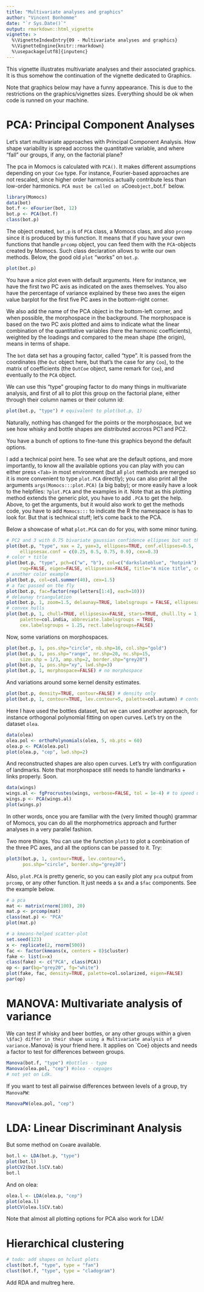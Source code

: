 ```yaml
---
title: "Multivariate analyses and graphics"
author: "Vincent Bonhomme"
date: "`r Sys.Date()`"
output: rmarkdown::html_vignette
vignette: >
  %\VignetteIndexEntry{09 - Multivariate analyses and graphics}
  %\VignetteEngine{knitr::rmarkdown}
  %\usepackage[utf8]{inputenc}
---
```


This vignette illustrates multivariate analyses and their associated graphics. It is thus somehow the continuation of the vignette dedicated to Graphics.

Note that graphics below may have a funny appearance. This is due to the restrictions on the graphics/vignettes sizes. Everything should be ok when code is runned on your machine.

# PCA: Principal Component Analyses

Let's start multivariate approaches with Principal Component Analysis. How shape variability is spread accross the quantitative variable, and where "fall" our groups, if any, on the factorial plane?

The pca in Momocs is calculated with `PCA()`. It makes different assumptions depending on your `Coe` type. For instance, Fourier-based approaches are not rescaled, since higher order harmonics actually contribute less than low-order harmonics. `PCA must be called on a `Coe` object, `bot.f` below. 

```r
library(Momocs)
data(bot)
bot.f <- eFourier(bot, 12)
bot.p <- PCA(bot.f)
class(bot.p)
```

The object created, `bot.p` is of `PCA` class, a Momocs class, and also `prcomp` since it is produced by this function. It means that if you have your own functions that handle `prcomp` object, you can feed them with the `PCA`-objects created by Momocs. Such class declaration allows to write our own methods. Below, the good old `plot` "works" on `bot.p`.

```r
plot(bot.p)
```

You have a nice plot even with default arguments. Here for instance, we have the first two PC axis as indicated on the axes themselves. You also have the percentage of variance explained by these two axes the eigen value barplot for the first five PC axes in the bottom-right corner.

We also add the name of the PCA object in the bottom-left corner, and when possible, the morphospace in the background. The morphospace is based on the two PC axis plotted and aims to indicate what the linear combination of the quantitative variables (here the harmonic coefficients), weighted by the loadings and compared to the mean shape (the origin), means in terms of shape.

The `bot` data set has a grouping factor, called "type". It is passed from the coordinates (the `Out` object here, but that's the case for any `Coo`), to the matrix of coefficients (the `OutCoe` object, same remark for `Coe`), and eventually to the `PCA` object.

We can use this "type" grouping factor to do many things in multivariate analysis, and first of all to plot this group on the factorial plane, either through their column names or their column id:

```r
plot(bot.p, "type") # equivalent to plot(bot.p, 1)
```

Naturally, nothing has changed for the points or the morphospace, but we see how whisky and bottle shapes are distributed accross PC1 and PC2.

You have a bunch of options to fine-tune this graphics beyond the default options. 

I add a technical point here. To see what are the default options, and more importantly, to know all the available options you can play with you can either press `<Tab>` in most environment (but all `plot` methods are merged so it is more convenient to type `plot.PCA` directly); you can also print all the arguments `args(Momocs:::plot.PCA)` (a big baby); or more easily have a look to the helpfiles: `?plot.PCA` and the examples in it. Note that as this plotting method extends the generic plot, you have to add `.PCA` to get the help. Above, to get the arguments, but it would also work to get the methods code, you have to add `Momocs:::` to indicate the R the namespace is has to look for. But that is technical stuff; let's come back to the PCA.

Below a showcase of what `plot.PCA` can do for you, with some minor tuning.

```r
# PC2 and 3 with 0.75 bivariate gaussian confidence ellipses but not their axes
plot(bot.p, "type", xax = 2, yax=3, ellipses=TRUE, conf.ellipses=0.5, 
     ellipsesax.conf = c(0.25, 0.5, 0.75, 0.9), cex=0.3)
# color + title
plot(bot.p, "type", pch=c("w", "b"), col=c("darkslateblue", "hotpink"), 
     rug=FALSE, eigen=FALSE, ellipsesax=FALSE, title="A nice title", cex=1)
# another color example
plot(bot.p, col=col.summer(40), cex=1.5)
# a fac passed on the fly
plot(bot.p, fac=factor(rep(letters[1:4], each=10)))
# delaunay triangulation
plot(bot.p, 1, zoom=1.5, delaunay=TRUE, labelsgroups = FALSE, ellipsesax=FALSE)
# convex hulls
plot(bot.p, 1, chull=TRUE, ellipsesax=FALSE, stars=TRUE, chull.lty = 1, 
     palette=col.india, abbreviate.labelsgroups = TRUE, 
     cex.labelsgroups = 1.25, rect.labelsgroups=FALSE)
```

Now, some variations on morphospaces.
```r
plot(bot.p, 1, pos.shp="circle", nb.shp=16, col.shp="gold")
plot(bot.p, 1, pos.shp="range", nr.shp=20, nc.shp=15, 
     size.shp = 1/3, amp.shp=2, border.shp="grey20")
plot(bot.p, 1, pos.shp="xy", lwd.shp=3)
plot(bot.p, 1, morphospace=FALSE) # no morphospace
```

And variations around some kernel density estimates.
```r
plot(bot.p, density=TRUE, contour=FALSE) # density only
plot(bot.p, 1, contour=TRUE, lev.contour=5, palette=col.autumn) # contour only
```

Here I have used the bottles dataset, but we can used another approach, for instance orthogonal polynomial fitting on open curves. Let's try on the dataset `olea`.

```r
data(olea)
olea.pol <- orthoPolynomials(olea, 5, nb.pts = 60)
olea.p <- PCA(olea.pol)
plot(olea.p, "cep", lwd.shp=2)
```

And reconstructed shapes are also open curves. Let's try with configuration of landmarks. Note that morphospace still needs to handle landmarks + links properly. Soon.

```r
data(wings)
wings.al <- fgProcrustes(wings, verbose=FALSE, tol = 1e-4) # to speed up
wings.p <- PCA(wings.al)
plot(wings.p)
```

In other words, once you are familiar with the (very limited though) grammar of Momocs, you can do all the morphometrics approach and further analyses in a very parallel fashion.

Two more things. You can use the function `plot3` to plot a combination of the three PC axes, and all the options can be passed to it. Try:

```r
plot3(bot.p, 1, contour=TRUE, lev.contour=5,
      pos.shp="circle", border.shp="grey20")
```

Also, `plot.PCA` is pretty generic, so you can easily plot any `pca` output from `prcomp`, or any other function. It just needs a `$x` and a `$fac` components. See the example below. 

```r
# a pca
mat <- matrix(rnorm(100), 20)
mat.p <- prcomp(mat)
class(mat.p) <- "PCA"
plot(mat.p)

# a kmeans-helped scatter-plot
set.seed(123)
x <- replicate(2, rnorm(500))
fac <- factor(kmeans(x, centers = 8)$cluster)
fake <- list(x=x)
class(fake) <- c("PCA", class(PCA))
op <- par(bg="grey20", fg="white")
plot(fake, fac, density=TRUE, palette=col.solarized, eigen=FALSE)
par(op)
```

# MANOVA: Multivariate analysis of variance
We can test if whisky and beer bottles, or any other groups within a given `\$fac} differ in their shape using a Multivariate analysis of variance. `Manova} is your friend here. It applies on `Coe} objects and needs a factor to test for differences between groups.

```r
Manova(bot.f, "type") #bottles - type
Manova(olea.pol, "cep") #olea - cepages
# not yet on Ldk.
```

If you want to test all pairwise differences between levels of a group, try `ManovaPW`:

```r
ManovaPW(olea.pol, "cep")
```

# LDA: Linear Discriminant Analysis
But some method on `Coe`are available.
```r
bot.l <- LDA(bot.p, "type") 
plot(bot.l)
plotCV2(bot.l$CV.tab)
bot.l
```

And on olea:
```r
olea.l <- LDA(olea.p, "cep")
plot(olea.l)
plotCV(olea.l$CV.tab)
```

Note that almost all plotting options for PCA also work for LDA!

# Hierarchical clustering
```r
# todo: add shapes on hclust plots
clust(bot.f, "type", type = "fan")
clust(bot.f, "type", type = "cladogram")
```

Add RDA and multreg here.
  